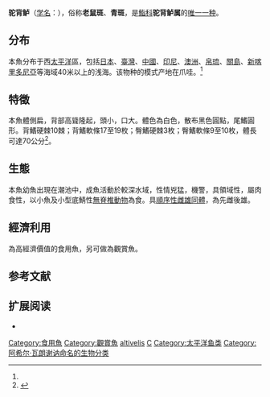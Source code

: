 {{Speciesbox
| status = VU
| status_system = IUCN3.1
| image = Cromileptes altivelis - Zoo Frankfurt.jpg
| display parents=2
| parent authority = [[William_John_Swainson|Swainson]], 1839
| taxon = Cromileptes altivelis
| authority = ([[Achille_Valenciennes|Valenciennes]], 1828)<ref name='id7072'>{{cite web| url =http://www.bioinfo.cn/db05/BjdwSpecies.php?action=view&id=7072| title =驼背鲈| work =中国动物物种编目数据库| publisher =中国科学院微生物研究所| author =中国科学院动物研究所| accessdate =2009-04-16| deadurl =yes| archiveurl =https://web.archive.org/web/20160305021915/http://www.bioinfo.cn/db05/BjdwSpecies.php?action=view&id=7072| archivedate =2016-03-05}}</ref>
|synonyms ref={{r|FishBase}}
|synonyms={{collapsible list|{{taxon list
 |*''Serranus altivelis''| Valenciennes, 1828
 |*''Epinephelus altivelis''| (Valenciennes, 1828)
 |*''Chromileptes altivelis''| (Valenciennes, 1828)（异拼名）
 |*''Cromileptes altiveles''| (Valenciennes, 1828)（异拼名）
 |*''Cromileptis altivales''| (Valenciennes, 1828)（异拼名）
 |*''Cromileptis altiveles''| (Valenciennes, 1828)（异拼名）
 |*''Cromileptis altivelis''| (Valenciennes, 1828)（异拼名）
 }}}}
}}

'''驼背鲈'''（[[学名|学名]]：{{lang|la|''Cromileptes altivelis''}}），俗称'''老鼠斑'''、'''青斑'''，是[[鮨科|鮨科]]'''驼背鲈属'''的[[单型|唯一一种]]。

==分布==
本魚分布于西[[太平洋|太平洋]]區，包括[[日本|日本]]、[[臺灣|臺灣]]、[[中國|中國]]、[[印尼|印尼]]、[[澳洲|澳洲]]、[[帛琉|帛琉]]、[[關島|關島]]、[[新喀里多尼亞|新喀里多尼亞]]等海域40米以上的浅海。该物种的模式产地在爪哇。<ref name='id7072'/>

==特徵==
本魚體側扁，背部高聳隆起，頭小，口大。體色為白色，散布黑色圓點，尾鰭圓形。背鰭硬棘10棘；背鰭軟條17至19枚；臀鰭硬棘3枚；臀鰭軟條9至10枚，體長可達70公分<ref name = eol>{{cite web | url = https://eol.org/pages/46579762 | title = Humpback Grouper | accessdate = 20 June 2020 | publisher = EOL}}</ref>。

==生態==
本魚幼魚出現在潮池中，成魚活動於較深水域，性情兇猛，機警，具領域性，屬肉食性，以小魚及小型底鯖性[[無脊椎動物|無脊椎動物]]為食。具[[順序性雌雄同體|順序性雌雄同體]]，為先雌後雄。

==經濟利用==
為高經濟價值的食用魚，另可做為觀賞魚。

== 参考文献 ==
{{reflist|refs=
<ref name=FishBase>{{FishBase|genus=Chromileptes|species=altivelis|month=10|year=2019}}</ref>
}}

== 扩展阅读 ==
*{{wikispecies-inline|Chromileptes altivelis|驼背鲈}}

{{taxonbar}}

[[Category:食用魚|Category:食用魚]]
[[Category:觀賞魚|Category:觀賞魚]]
[[Category:鮨科|altivelis]]
[[Category:1828年描述的魚類|C]]
[[Category:太平洋鱼类|Category:太平洋鱼类]]
[[Category:阿希尔·瓦朗谢讷命名的生物分类|Category:阿希尔·瓦朗谢讷命名的生物分类]]


{{鱸形目小作品}}